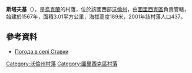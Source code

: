 {{coord|51|3|48|N|24|11|22|E|scale:30000|display=title}}

'''斯塔夫基'''（{{lang-uk|Ставки}}），是[[烏克蘭|烏克蘭]]的村落，位於該國西部[[沃倫州|沃倫州]]，由[[圖里西克區|圖里西克區]]負責管轄，始建於1567年，面積3.01平方公里，海拔高度189米，2001年該村落人口437。

==參考資料==
* [http://weather.in.ua/ua/volynskaja/24760 Погода в селі Ставки] {{Wayback|url=http://weather.in.ua/ua/volynskaja/24760 |date=20111219092847 }}

[[Category:沃倫州村落|Category:沃倫州村落]]
[[Category:圖里西克區村落|Category:圖里西克區村落]]


{{Volyn-geo-stub}}